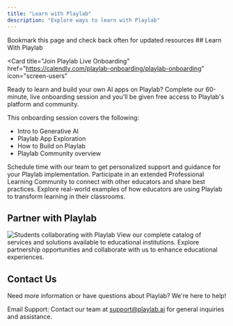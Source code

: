 ```yaml
---
title: "Learn with Playlab"
description: "Explore ways to learn with Playlab"
---
```

<Note>
Bookmark this page and check back often for updated resources
</Note>
## <Icon icon="book" size="24" className="inline-block align-text-bottom" /> Learn With Playlab

<Card
  title="Join Playlab Live Onboarding"
  href="https://calendly.com/playlab-onboarding/playlab-onboarding"
  icon="screen-users"
>
Ready to learn and build your own AI apps on Playlab? Complete our 60-minute, live onboarding session and you'll be given free access to Playlab's platform and community.

This onboarding session covers the following:

- Intro to Generative AI
- Playlab App Exploration
- How to Build on Playlab
- Playlab Community overview
</Card>

<CardGroup cols={3}>
  <Card title="Join Playlab Office Hours" icon="calendar" href="https://calendly.com/playlab-onboarding/new-meeting" className="bg-blue-50">
    Schedule time with our team to get personalized support and guidance for your Playlab implementation.
  </Card>
    <Card title="Join a Playlab Relay PLC" icon="users-line" href="https://cvent.me/294zRn" className="bg-red-50">
    Participate in an extended Professional Learning Community to connect with other educators and share best practices.
  </Card>
  <Card title="Read A Playlab Case Study" icon="file-lines" href="https://www.playlab.ai/case-studies" className="bg-yellow-50">
    Explore real-world examples of how educators are using Playlab to transform learning in their classrooms.
  </Card>

</CardGroup>

## <Icon icon="handshake" size="24" className="inline-block align-text-bottom" /> Partner with Playlab

<img src="/images/learn1-min.JPG" alt="Students collaborating with Playlab" className="rounded-lg shadow-md mb-6" />

<CardGroup cols={2}>
  <Card title="Playlab Offerings" icon="list-check" href="https://bit.ly/PlaylabOfferings" className="bg-indigo-50">
    View our complete catalog of services and solutions available to educational institutions.
  </Card>
  <Card title="Partner with Playlab" icon="handshake" href="https://webforms.pipedrive.com/f/6FxbdfJ9S5D0OxVuaXyDPwp7rra0cWNx8Wu3SL9SzbUDRXBbBwzlyBXkdPkU2fg3lx" className="bg-purple-50">
    Explore partnership opportunities and collaborate with us to enhance educational experiences.
  </Card>

</CardGroup>

## <Icon icon="envelope" size="24" className="inline-block align-text-bottom" /> Contact Us

Need more information or have questions about Playlab? We're here to help!

Email Support: Contact our team at [support@playlab.ai](mailto:support@playlab.ai) for general inquiries and assistance.